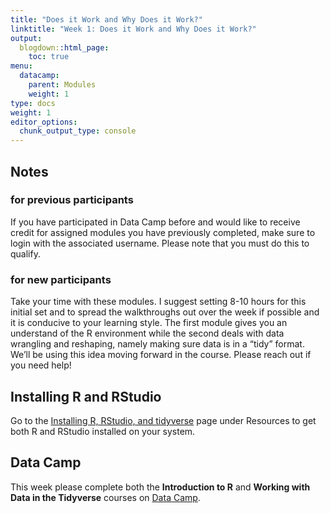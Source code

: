 ```yaml
---
title: "Does it Work and Why Does it Work?"
linktitle: "Week 1: Does it Work and Why Does it Work?"
output:
  blogdown::html_page:
    toc: true
menu:
  datacamp:
    parent: Modules
    weight: 1
type: docs
weight: 1
editor_options: 
  chunk_output_type: console
---
```


## Notes

### for previous participants
If you have participated in Data Camp before and would like to receive credit for assigned modules you have previously completed, make sure to login with the associated username. Please note that you must do this to qualify. 

### for new participants
Take your time with these modules. I suggest setting 8-10 hours for this initial set and to spread the walkthroughs out over the week if possible and it is conducive to your learning style. The first module gives you an understand of the R environment while the second deals with data wrangling and reshaping, namely making sure data is in a "tidy" format. We'll be using this idea moving forward in the course. Please reach out if you need help!

## Installing R and RStudio
Go to the [Installing R, RStudio, and tidyverse](/resources/install/) page under Resources to get both R and RStudio installed on your system.

## Data Camp
This week please complete both the **Introduction to R** and **Working with Data in the Tidyverse** courses on [Data Camp](https://www.datacamp.com/){target="_blank"}. 


